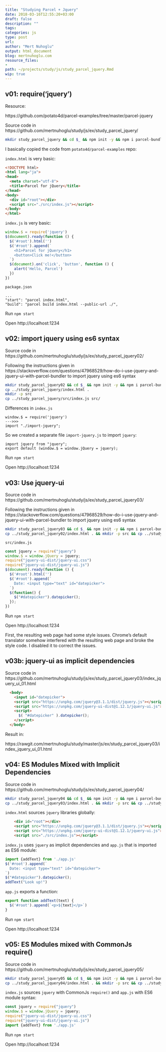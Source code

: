 ```yaml
---
title: "Studying Parcel + Jquery"
date: 2018-03-16T12:55:20+03:00 
draft: false
description: ""
tags:
categories: js
type: post
url:
author: "Mert Nuhoglu"
output: html_document
blog: mertnuhoglu.com
resource_files:
- 
path: ~/projects/study/js/study_parcel_jquery.Rmd
wip: true
---
```


<style>
  .main-container {
    max-width: 1600px !important;
  }
</style>

## v01: require('jquery')

Resource:

https://github.com/potato4d/parcel-examples/tree/master/parcel-jquery

Source code in https://github.com/mertnuhoglu/study/js/ex/study_parcel_jquery/

``` bash
mkdir study_parcel_jquery && cd $_ && npm init -y && npm i parcel-bundler jquery jquery-ui-dist
``` 

I basically copied the code from `potato4d/parcel-examples` repo:

`index.html` is very basic:

``` html
<!DOCTYPE html>
<html lang="ja">
<head>
  <meta charset="utf-8">
  <title>Parcel for jQuery</title>
</head>
<body>
  <div id="root"></div>
  <script src="./src/index.js"></script>
</body>
</html>
``` 

`index.js` is very basic:

``` js
window.$ = require('jquery')
$(document).ready(function () {
  $('#root').html('')
  $('#root').append(`
    <h1>Parcel for jQuery</h1>
    <button>Click me!</button>
  `)
  $(document).on('click', 'button', function () {
    alert('Hello, Parcel')
  })
})
``` 

`package.json`

    ...
    "start": "parcel index.html",
    "build": "parcel build index.html --public-url ./",

Run `npm start`
 
Open http://localhost:1234

## v02: import jquery using es6 syntax

Source code in https://github.com/mertnuhoglu/study/js/ex/study_parcel_jquery02/

Following the instructions given in https://stackoverflow.com/questions/47968529/how-do-i-use-jquery-and-jquery-ui-with-parcel-bundler to import jquery using es6 syntax

``` bash
mkdir study_parcel_jquery02 && cd $_ && npm init -y && npm i parcel-bundler jquery jquery-ui-dist
cp ../study_parcel_jquery/index.html .
mkdir -p src
cp ../study_parcel_jquery/src/index.js src/
``` 

Differences in `index.js` 

    window.$ = require('jquery')
    --->>>
    import "./import-jquery";

So we created a separate file `import-jquery.js` to import `jquery`:

    import jquery from "jquery";
    export default (window.$ = window.jQuery = jquery);

Run `npm start`
 
Open http://localhost:1234

## v03: Use jquery-ui

Source code in https://github.com/mertnuhoglu/study/js/ex/study_parcel_jquery03/

Following the instructions given in https://stackoverflow.com/questions/47968529/how-do-i-use-jquery-and-jquery-ui-with-parcel-bundler to import jquery using es6 syntax

``` bash
mkdir study_parcel_jquery03 && cd $_ && npm init -y && npm i parcel-bundler jquery jquery-ui-dist
cp ../study_parcel_jquery02/index.html . && mkdir -p src && cp ../study_parcel_jquery02/src/index.js src/
``` 

`src/index.js`

``` js
const jquery = require("jquery")
window.$ = window.jQuery = jquery;
require("jquery-ui-dist/jquery-ui.css")
require("jquery-ui-dist/jquery-ui.js")
$(document).ready(function () {
  $('#root').html('')
  $('#root').append(`
    Date: <input type="text" id="datepicker">
  `)
  $(function() {
    $("#datepicker").datepicker();
  });
})
``` 

Run `npm start`
 
Open http://localhost:1234

First, the resulting web page had some style issues. Chrome's default translator somehow interfered with the resulting web page and broke the style code. I disabled it to correct the issues.

## v03b: jquery-ui as implicit dependencies

Source code in https://github.com/mertnuhoglu/study/js/ex/study_parcel_jquery03/index_jquery_ui_01.html

``` html
  <body>
    <input id="datepicker">
    <script src="https://unpkg.com/jquery@3.1.1/dist/jquery.js"></script>
    <script src="https://unpkg.com/jquery-ui-dist@1.12.1/jquery-ui.js"></script>
    <script>
      $( "#datepicker" ).datepicker();
    </script>
  </body>
``` 

Result in:

https://rawgit.com/mertnuhoglu/study/master/js/ex/study_parcel_jquery03/index_jquery_ui_01.html

## v04: ES Modules Mixed with Implicit Dependencies

Source code in https://github.com/mertnuhoglu/study/js/ex/study_parcel_jquery04/

``` bash
mkdir study_parcel_jquery04 && cd $_ && npm init -y && npm i parcel-bundler jquery jquery-ui-dist
cp ../study_parcel_jquery03/index.html . && mkdir -p src && cp ../study_parcel_jquery03/src/index.js src/
``` 

`index.html` sources `jquery` libraries globally:

``` html
    <div id="root"></div>
    <script src="https://unpkg.com/jquery@3.1.1/dist/jquery.js"></script>
    <script src="https://unpkg.com/jquery-ui-dist@1.12.1/jquery-ui.js"></script>
    <script src="./src/index.js"></script>
``` 

`index.js` uses `jquery` as implicit dependencies and `app.js` that is imported as ES6 module:

``` js
import {addText} from './app.js'
$('#root').append(`
  Date: <input type="text" id="datepicker">
`)
$("#datepicker").datepicker();
addText("Look up!")
``` 

`app.js` exports a function:

``` js
export function addText(text) {
  $('#root').append(`<p>${text}</p>`)
}
``` 

Run `npm start`
 
Open http://localhost:1234

## v05: ES Modules mixed with CommonJs require()

Source code in https://github.com/mertnuhoglu/study/js/ex/study_parcel_jquery05/

``` bash
mkdir study_parcel_jquery05 && cd $_ && npm init -y && npm i parcel-bundler jquery jquery-ui-dist
cp ../study_parcel_jquery04/index.html . && mkdir -p src && cp ../study_parcel_jquery04/src/index.js src/
``` 

`index.js` sources `jquery` with CommonJs `require()` and `app.js` with ES6 module syntax:

``` js
const jquery = require("jquery")
window.$ = window.jQuery = jquery;
require("jquery-ui-dist/jquery-ui.css")
require("jquery-ui-dist/jquery-ui.js")
import {addText} from './app.js'
``` 

Run `npm start`
 
Open http://localhost:1234


